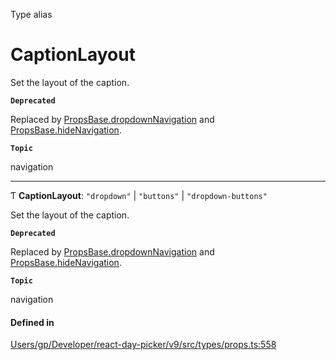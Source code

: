 <SectionTitle>Type alias</SectionTitle>

# CaptionLayout

<Description>

Set the layout of the caption.

**`Deprecated`**

Replaced by [PropsBase.dropdownNavigation](/api/interfaces/PropsBase.md#dropdownnavigation) and
  [PropsBase.hideNavigation](/api/interfaces/PropsBase.md#hidenavigation).

**`Topic`**

navigation

</Description>

---

Ƭ **CaptionLayout**: ``"dropdown"`` \| ``"buttons"`` \| ``"dropdown-buttons"``

Set the layout of the caption.

**`Deprecated`**

Replaced by [PropsBase.dropdownNavigation](/api/interfaces/PropsBase.md#dropdownnavigation) and
  [PropsBase.hideNavigation](/api/interfaces/PropsBase.md#hidenavigation).

**`Topic`**

navigation

#### Defined in

[Users/gp/Developer/react-day-picker/v9/src/types/props.ts:558](https://github.com/gpbl/react-day-picker/blob/4d332a01b/src/types/props.ts#L558)
